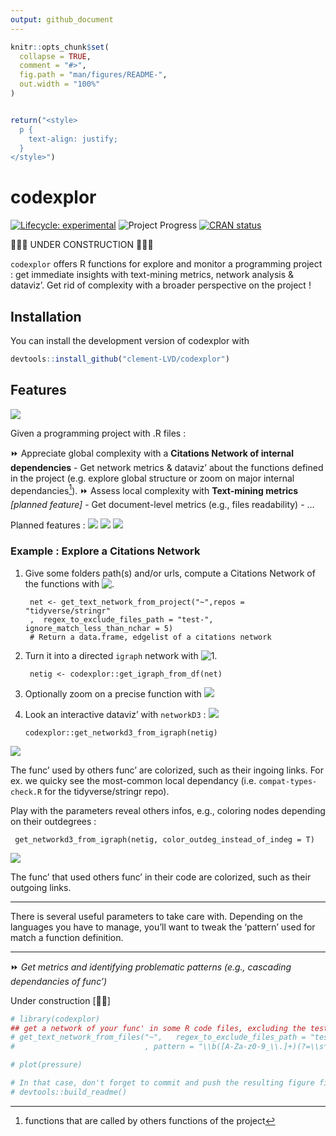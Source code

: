 ```yaml
---
output: github_document
---
```


```r
knitr::opts_chunk$set(
  collapse = TRUE,
  comment = "#>",
  fig.path = "man/figures/README-",
  out.width = "100%"
)


return("<style>
  p {
    text-align: justify;
  }
</style>")

```

# codexplor
<!-- badges: start -->
[![Lifecycle: experimental](https://img.shields.io/badge/lifecycle-experimental-orange.svg)](https://lifecycle.r-lib.org/articles/stages.html#experimental)
![Project Progress](https://img.shields.io/badge/R-black)
[![CRAN status](https://www.r-pkg.org/badges/version/codexplor)](https://CRAN.R-project.org/package=codexplor)
<!-- badges: end -->

🧰🔧🔨 UNDER CONSTRUCTION 🧰🔧🔨

`codexplor` offers R functions for explore and monitor a programming project : get immediate insights with text-mining metrics, network analysis & dataviz'. Get rid of complexity with a broader perspective on the project !

## Installation
You can install the development version of codexplor with

``` r
devtools::install_github("clement-LVD/codexplor")
```

## Features
 ![](https://img.shields.io/badge/{Method}-bold?style=flat&logoColor=black&logoSize=2&label=Citations Network of internal dependencies&labelColor=black&color=green)
 
 Given a programming project with .R files :

⏩  Appreciate global complexity with a **Citations Network of internal dependencies**
    - Get network metrics & dataviz' about the functions defined in the project (e.g. explore global structure or zoom on major internal dependancies^[functions that are called by others functions of the project]).
⏩ Assess local complexity with **Text-mining metrics** *[planned feature]* 
  - Get document-level metrics (e.g., files readability)
- ...

 
Planned features : 
 ![](https://img.shields.io/badge/{Method}-bold?style=flat&logoColor=black&logoSize=2&label=Text-mining metrics&labelColor=grey&color=orange)
![](https://img.shields.io/badge/{Export}-bold?style=flat&logoColor=black&logoSize=2&label=Reporting&labelColor=orange&color=black)
![](https://img.shields.io/badge/{Export}-bold?style=flat&logoColor=black&logoSize=2&label=Network-advanced&labelColor=orange&color=black)

### Example : Explore a Citations Network 

1. Give some folders path(s) and/or urls, compute a Citations Network of the functions with   ![.](https://img.shields.io/badge/{Scraping}-bold?style=flat&logoColor=black&logoSize=2&label=get_text_network_from_project()&labelColor=yellow&color=black)

        net <- get_text_network_from_project("~",repos = "tidyverse/stringr"
        ,  regex_to_exclude_files_path = "test-", ignore_match_less_than_nchar = 5)
        # Return a data.frame, edgelist of a citations network

2. Turn it into a directed `igraph`  network with ![1.](https://img.shields.io/badge/{igraph}-bold?style=flat&logoColor=black&logoSize=2&label=get_igraph_from_df()&labelColor=green&color=black)

        netig <- codexplor::get_igraph_from_df(net) 

3. Optionally zoom on a precise function with 
![](https://img.shields.io/badge/{igraph}-bold?style=flat&logoColor=black&logoSize=2&label=filter_igraph_egonetwork()&labelColor=green&color=black)

4. Look an interactive dataviz' with `networkD3` : ![](https://img.shields.io/badge/{Dataviz}-bold?style=flat&logoColor=black&logoSize=2&label=get_networkd3_from_igraph()&labelColor=yellow&color=black)

       codexplor::get_networkd3_from_igraph(netig) 


![](man/figures/example_net3d_dataviz.png)

The func' used by others func' are colorized, such as their ingoing links. For ex. we quicky see the most-common local dependancy (i.e. `compat-types-check.R` for the tidyverse/stringr repo).

Play with the parameters reveal others infos, e.g., coloring nodes depending on their outdegrees :

     get_networkd3_from_igraph(netig, color_outdeg_instead_of_indeg = T) 

![](man/figures/example_net3d_dataviz2.png)

The func' that used others func' in their code are colorized, such as their outgoing links.

---

There is several useful parameters to take care with. Depending on the languages you have to manage, you'll want to tweak the 'pattern' used for match a function definition.

---




<!--
⏩ **4. Get an interactive `networkD3` HTML object**

 
`get_networkd3_from_igraph()` Return a list of 2 objects : 

1. a list named `'net3d'` with 2 data.frames, with the data used by `networkD3` (`'nodes'` and `'edges'`)

2. a networkD3::forceNetwork S3 class object named `'forcenetwork'`, an html interactive network dataviz'

-->



⏩ *Get metrics and identifying problematic patterns (e.g., cascading dependancies of func')*

Under construction [🔧🔨]

<!--
> `codexplor` help you to manage and analyze a programming project, giving you tools to figure out the big picture and to find the little wrench in the (net)work. 

> **Usecases 1.** As a head of a dozens of persons (non-tech) team', I have to dev' actively on the long run. codexplor help me to get the big picture of a large programming project quickly, with instant metrics & insights. Thanks to the network analysis and dataviz', I have deep insights about the project, such as for identifying theoritical vulnerability, for choosing where to start a polishing loop, but also for following a programming project over the long run. 

> **Usecases 2.** I can show the network or a small part of the network to the dev' and tech' profiles during our meetings or event prez'.

> **Usecases 3.** codexplor add insights on a particular function, as an help for the dev' when it come back on a project after a while (e.g., list all the local dependancies of a function and the functions that call it as a local dependancy).

-->
 
```r
# library(codexplor)
## get a network of your func' in some R code files, excluding the test- from testthat
# get_text_network_from_files("~",   regex_to_exclude_files_path = "test-"
#                             , pattern = "\\b([A-Za-z0-9_\\.]+)(?=\\s*(?:<-)\\s*function)" ) #here we define a capture-regex for extracting the texte before '<- function'

```


```r
# plot(pressure)

# In that case, don't forget to commit and push the resulting figure files, so they display on GitHub and CRAN.
# devtools::build_readme()
```

<!-- *Usecases of a quick programming project understanding*. codexplor goal is to *quickly* analyse your developing project, in order to *gain* time of comprehension, made your documentation, dataviz' of your project, etc. The features offered are crafted for coordinate large programming project, made helper func' for new colleagues and/or future you, formally identifying your higher-level func' and/or the most-frequently used as dependancies... and other handy features for priorizing your work by quickly figure out 'where' you have to pay attention. For example, before to change a parameter name in a func', you want to check what are the func' that used the one you want to modify. Same for changing the returned content or the behavior of a func' : you want to check which ones used this func' that you want to modify. You also want to offer an easy way to understand the chaining of your custom func'. -->
